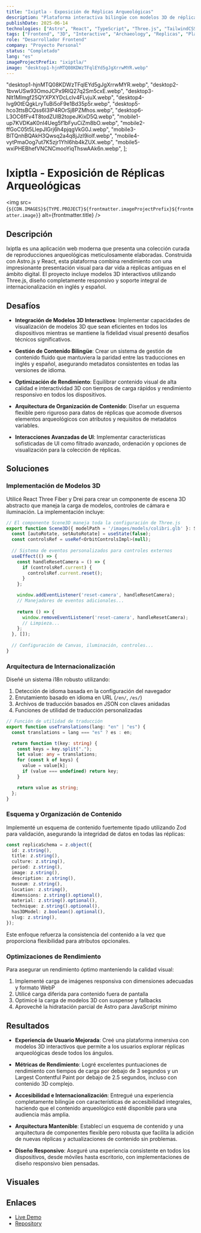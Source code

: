 ```yaml
---
title: "Ixiptla - Exposición de Réplicas Arqueológicas"
description: "Plataforma interactiva bilingüe con modelos 3D de réplicas arqueológicas"
publishDate: 2025-06-14
technologies: ["Astro", "React", "TypeScript", "Three.js", "TailwindCSS", "i18n"]
tags: ["Frontend", "3D", "Interactive", "Archaeology", "Replicas", "Platform"]
role: "Desarrollador Frontend"
company: "Proyecto Personal"
status: "Completado"
lang: "es"
imageProjectPrefix: "ixiptla/"
image: "desktop1-hjnMTQ08KDWzTFqlEYd5gJgXrrwMYR.webp"
---
```



  "desktop1-hjnMTQ08KDWzTFqlEYd5gJgXrrwMYR.webp",
  "desktop2-1bvwUSw93OmoJCPx9RlQ27q2Sm5cxE.webp",
  "desktop3-NIt1MImgf25QYXPXYDcLclv4FLvjuX.webp",
  "desktop4-Ivg90tEQgkLryTuBi5oF9e1Bd35p5r.webp",
  "desktop5-hco3ttsBCQss6I3IP4ROrSj8PZMhos.webp",
  "desktop6-L3OC6fFv4T8todZUIB2topeJKixD5Q.webp",
  "mobile1-up7KVDKaK0nI4Ueg5f1bFyuCiZm8bO.webp",
  "mobile2-ffGoC05t5LlepJlGrj6h4pjqgVkG0J.webp",
  "mobile3-BlTQnhBQAkH3Qwsq2a4q8jJzI9iolf.webp",
  "mobile4-vytPmaOog7ut7K5zjr1YhI6hb4kZUX.webp",
  "mobile5-wxiPHEBhefVNCNCmooYiqThswAAk6n.webp",
];

# Ixiptla - Exposición de Réplicas Arqueológicas

<img src={`${CDN.IMAGES}${TYPE.PROJECT}${frontmatter.imageProjectPrefix}${frontmatter.image}`} alt={frontmatter.title} />

## Descripción
Ixiptla es una aplicación web moderna que presenta una colección curada de reproducciones arqueológicas meticulosamente elaboradas. Construida con Astro.js y React, esta plataforma combina rendimiento con una impresionante presentación visual para dar vida a réplicas antiguas en el ámbito digital. El proyecto incluye modelos 3D interactivos utilizando Three.js, diseño completamente responsivo y soporte integral de internacionalización en inglés y español.

## Desafíos

- **Integración de Modelos 3D Interactivos**: Implementar capacidades de visualización de modelos 3D que sean eficientes en todos los dispositivos mientras se mantiene la fidelidad visual presentó desafíos técnicos significativos.
  
- **Gestión de Contenido Bilingüe**: Crear un sistema de gestión de contenido fluido que mantuviera la paridad entre las traducciones en inglés y español, asegurando metadatos consistentes en todas las versiones de idioma.
  
- **Optimización de Rendimiento**: Equilibrar contenido visual de alta calidad e interactividad 3D con tiempos de carga rápidos y rendimiento responsivo en todos los dispositivos.
  
- **Arquitectura de Organización de Contenido**: Diseñar un esquema flexible pero riguroso para datos de réplicas que acomode diversos elementos arqueológicos con atributos y requisitos de metadatos variables.
  
- **Interacciones Avanzadas de UI**: Implementar características sofisticadas de UI como filtrado avanzado, ordenación y opciones de visualización para la colección de réplicas.

## Soluciones

### Implementación de Modelos 3D
Utilicé React Three Fiber y Drei para crear un componente de escena 3D abstracto que maneja la carga de modelos, controles de cámara e iluminación. La implementación incluye:

```typescript
// El componente Scene3D maneja toda la configuración de Three.js
export function Scene3D({ modelPath = '/images/models/colibri.glb' }: Scene3DProps) {
  const [autoRotate, setAutoRotate] = useState(false);
  const controlsRef = useRef<OrbitControlsImpl>(null);
  
  // Sistema de eventos personalizados para controles externos
  useEffect(() => {
    const handleResetCamera = () => {
      if (controlsRef.current) {
        controlsRef.current.reset();
      }
    };

    window.addEventListener('reset-camera', handleResetCamera);
    // Manejadores de eventos adicionales...
    
    return () => {
      window.removeEventListener('reset-camera', handleResetCamera);
      // Limpieza...
    };
  }, []);
  
  // Configuración de Canvas, iluminación, controles...
}
```

### Arquitectura de Internacionalización
Diseñé un sistema i18n robusto utilizando:

1. Detección de idioma basada en la configuración del navegador
2. Enrutamiento basado en idioma en URL (`/en/`, `/es/`)
3. Archivos de traducción basados en JSON con claves anidadas
4. Funciones de utilidad de traducción personalizadas

```typescript
// Función de utilidad de traducción
export function useTranslations(lang: "en" | "es") {
  const translations = lang === "es" ? es : en;

  return function t(key: string) {
    const keys = key.split(".");
    let value: any = translations;
    for (const k of keys) {
      value = value[k];
      if (value === undefined) return key;
    }

    return value as string;
  };
}
```

### Esquema y Organización de Contenido
Implementé un esquema de contenido fuertemente tipado utilizando Zod para validación, asegurando la integridad de datos en todas las réplicas:

```typescript
const replicaSchema = z.object({
  id: z.string(),
  title: z.string(),
  culture: z.string(),
  period: z.string(),
  image: z.string(),
  description: z.string(),
  museum: z.string(),
  location: z.string(),
  dimensions: z.string().optional(),
  material: z.string().optional(),
  technique: z.string().optional(),
  has3DModel: z.boolean().optional(),
  slug: z.string(),
});
```

Este enfoque refuerza la consistencia del contenido a la vez que proporciona flexibilidad para atributos opcionales.

### Optimizaciones de Rendimiento
Para asegurar un rendimiento óptimo manteniendo la calidad visual:

1. Implementé carga de imágenes responsiva con dimensiones adecuadas y formato WebP
2. Utilicé carga diferida para contenido fuera de pantalla
3. Optimicé la carga de modelos 3D con suspense y fallbacks
4. Aproveché la hidratación parcial de Astro para JavaScript mínimo

## Resultados

- **Experiencia de Usuario Mejorada**: Creé una plataforma inmersiva con modelos 3D interactivos que permite a los usuarios explorar réplicas arqueológicas desde todos los ángulos.

- **Métricas de Rendimiento**: Logré excelentes puntuaciones de rendimiento con tiempos de carga por debajo de 3 segundos y un Largest Contentful Paint por debajo de 2.5 segundos, incluso con contenido 3D complejo.

- **Accesibilidad e Internacionalización**: Entregué una experiencia completamente bilingüe con características de accesibilidad integrales, haciendo que el contenido arqueológico esté disponible para una audiencia más amplia.

- **Arquitectura Mantenible**: Establecí un esquema de contenido y una arquitectura de componentes flexible pero robusta que facilita la adición de nuevas réplicas y actualizaciones de contenido sin problemas.

- **Diseño Responsivo**: Aseguré una experiencia consistente en todos los dispositivos, desde móviles hasta escritorio, con implementaciones de diseño responsivo bien pensadas.

## Visuales

<ImageGallery 
  images={images} 
  projectId={frontmatter.imageProjectPrefix} 
  title={frontmatter.title} 
/>

## Enlaces
- <a href="https://ixiptla.com/" target="_blank">
    Live Demo
  </a>
- <a href="https://github.com/Itzli2000/ixiptla" target="_blank">
    Repository
  </a>